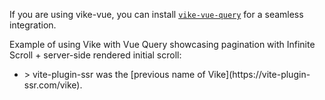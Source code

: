 
<CommunityNote url="https://tanstack.com/query/latest/docs/framework/vue/overview" />

If you are using <Link href="/vike-vue">vike-vue</Link>, you can install [`vike-vue-query`](https://github.com/vikejs/vike-vue/tree/main/packages/vike-vue-query#readme) for a seamless integration.

Example of using Vike with Vue Query showcasing pagination with Infinite Scroll + server-side rendered initial scroll:
 - <Example timestamp="2022.10" repo="wobsoriano/vite-plugin-ssr-vue-query" />
   > vite-plugin-ssr was the [previous name of Vike](https://vite-plugin-ssr.com/vike).
